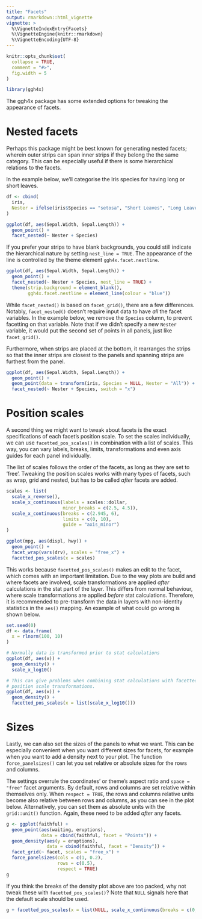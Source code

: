 ```yaml
---
title: "Facets"
output: rmarkdown::html_vignette
vignette: >
  %\VignetteIndexEntry{Facets}
  %\VignetteEngine{knitr::rmarkdown}
  %\VignetteEncoding{UTF-8}
---
```


```r
knitr::opts_chunk$set(
  collapse = TRUE,
  comment = "#>",
  fig.width = 5
)
```

```r
library(ggh4x)
```

The ggh4x package has some extended options for tweaking the appearance of facets. 

# Nested facets

Perhaps this package might be best known for generating nested facets; wherein outer strips can span inner strips if they belong the the same category. This can be especially useful if there is some hierarchical relations to the facets. 

In the example below, we'll categorise the Iris species for having long or short leaves.

```r
df <- cbind(
  iris,
  Nester = ifelse(iris$Species == "setosa", "Short Leaves", "Long Leaves")
)

ggplot(df, aes(Sepal.Width, Sepal.Length)) +
  geom_point() +
  facet_nested(~ Nester + Species)
```

If you prefer your strips to have blank backgrounds, you could still indicate the hierarchical nature by setting `nest_line = TRUE`. The appearance of the line is controlled by the theme element `ggh4x.facet.nestline`.

```r
ggplot(df, aes(Sepal.Width, Sepal.Length)) +
  geom_point() +
  facet_nested(~ Nester + Species, nest_line = TRUE) +
  theme(strip.background = element_blank(),
        ggh4x.facet.nestline = element_line(colour = "blue"))
```

While `facet_nested()` is based on `facet_grid()`, there are a few differences. Notably, `facet_nested()` doesn't require input data to have *all* the facet variables. In the example below, we remove the `Species` column, to prevent facetting on that variable. Note that if we didn't specify a new `Nester` variable, it would put the second set of points in all panels, just like `facet_grid()`.

Furthermore, when strips are placed at the bottom, it rearranges the strips so that the inner strips are closest to the panels and spanning strips are furthest from the panel.

```r
ggplot(df, aes(Sepal.Width, Sepal.Length)) +
  geom_point() +
  geom_point(data = transform(iris, Species = NULL, Nester = "All")) +
  facet_nested(~ Nester + Species, switch = "x")
```



# Position scales

A second thing we might want to tweak about facets is the exact specifications of each facet's position scale. To set the scales individually, we can use `facetted_pos_scales()` in combination with a list of scales. This way, you can vary labels, breaks, limits, transformations and even axis guides for each panel individually. 

The list of scales follows the order of the facets, as long as they are set to 'free'. Tweaking the position scales works with many types of facets, such as wrap, grid and nested, but has to be called *after* facets are added.

```r
scales <- list(
  scale_x_reverse(),
  scale_x_continuous(labels = scales::dollar,
                     minor_breaks = c(2.5, 4.5)),
  scale_x_continuous(breaks = c(2.945, 6),
                     limits = c(0, 10),
                     guide = "axis_minor")
)

ggplot(mpg, aes(displ, hwy)) +
  geom_point() +
  facet_wrap(vars(drv), scales = "free_x") +
  facetted_pos_scales(x = scales)
```

This works because `facetted_pos_scales()` makes an edit to the facet, which comes with an important limitation. Due to the way plots are build and where facets are involved, scale transformations are applied *after* calculations in the stat part of the layer. This differs from normal behaviour, where scale transformations are applied *before* stat calculations. Therefore, it is recommended to pre-transform the data in layers with non-identity statistics in the `aes()` mapping. An example of what could go wrong is shown below.

```r
set.seed(0)
df <- data.frame(
  x = rlnorm(100, 10)
)

# Normally data is transformed prior to stat calculations
ggplot(df, aes(x)) +
  geom_density() +
  scale_x_log10()

# This can give problems when combining stat calculations with facetted 
# position scale transformations.
ggplot(df, aes(x)) +
  geom_density() +
  facetted_pos_scales(x = list(scale_x_log10()))
```


# Sizes

Lastly, we can also set the sizes of the panels to what we want. This can be especially convenient when you want different sizes for facets, for example when you want to add a density next to your plot. The function `force_panelsizes()` can let you set relative or absolute sizes for the rows and columns. 

The settings overrule the coordinates' or theme's aspect ratio and `space = "free"` facet arguments. By default, rows and columns are set relative within themselves only. When `respect = TRUE`, the rows and columns relative units become also relative between rows and columns, as you can see in the plot below. Alternatively, you can set them as absolute units with the `grid::unit()` function. Again, these need to be added *after* any facets.

```r
g <- ggplot(faithful) +
  geom_point(aes(waiting, eruptions),
             data = cbind(faithful, facet = "Points")) +
  geom_density(aes(y = eruptions),
               data = cbind(faithful, facet = "Density")) +
  facet_grid(~ facet, scales = "free_x") +
  force_panelsizes(cols = c(1, 0.2), 
                   rows = c(0.5),
                   respect = TRUE)
g
```

If you think the breaks of the density plot above are too packed, why not tweak these with `facetted_pos_scales()`? Note that `NULL` signals here that the default scale should be used.

```r
g + facetted_pos_scales(x = list(NULL, scale_x_continuous(breaks = c(0, 0.2, 0.4))))
```

